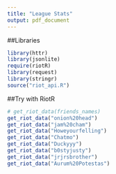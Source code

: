 ```yaml
---
title: "League Stats"
output: pdf_document
---
```

##Libraries
```r
library(httr)
library(jsonlite)
require(riotR)
library(request)
library(stringr)
source("riot_api.R")
```


##Try with RiotR
```r
# get_riot_data(friends_names)
get_riot_data("onion%20head")
get_riot_data("jam%20cham")
get_riot_data("Howeyourfelling")
get_riot_data("Chatmo")
get_riot_data("Duckyyy")
get_riot_data("b0styjusty")
get_riot_data("jrjrsbrother")
get_riot_data("Aurum%20Potestas")

```